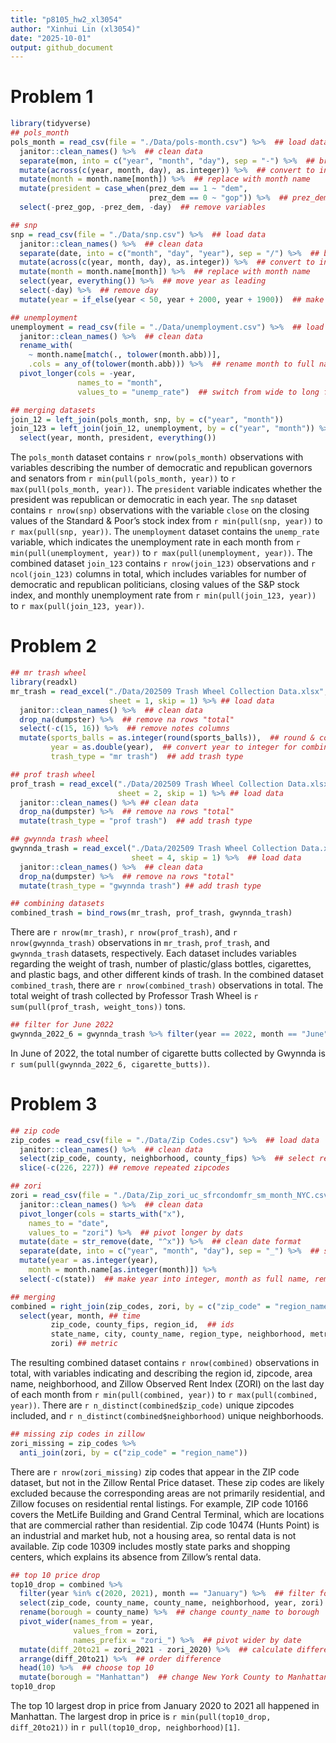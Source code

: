 ```yaml
---
title: "p8105_hw2_xl3054"
author: "Xinhui Lin (xl3054)"
date: "2025-10-01"
output: github_document
---
```


# Problem 1
```r
library(tidyverse)
## pols_month
pols_month = read_csv(file = "./Data/pols-month.csv") %>%  ## load data
  janitor::clean_names() %>%  ## clean data
  separate(mon, into = c("year", "month", "day"), sep = "-") %>%  ## break up variable
  mutate(across(c(year, month, day), as.integer)) %>%  ## convert to integers
  mutate(month = month.name[month]) %>%  ## replace with month name
  mutate(president = case_when(prez_dem == 1 ~ "dem", 
                               prez_dem == 0 ~ "gop")) %>%  ## prez_dem and prez_gop into president
  select(-prez_gop, -prez_dem, -day)  ## remove variables

## snp
snp = read_csv(file = "./Data/snp.csv") %>%  ## load data
  janitor::clean_names() %>%  ## clean data
  separate(date, into = c("month", "day", "year"), sep = "/") %>%  ## break up variable
  mutate(across(c(year, month, day), as.integer)) %>%  ## convert to integers
  mutate(month = month.name[month]) %>%  ## replace with month name
  select(year, everything()) %>%  ## move year as leading
  select(-day) %>%  ## remove day
  mutate(year = if_else(year < 50, year + 2000, year + 1900))  ## make year consistent with previous

## unemployment
unemployment = read_csv(file = "./Data/unemployment.csv") %>%  ## load data
  janitor::clean_names() %>%  ## clean data
  rename_with(
    ~ month.name[match(., tolower(month.abb))],
    .cols = any_of(tolower(month.abb))) %>%  ## rename month to full names
  pivot_longer(cols = -year, 
               names_to = "month", 
               values_to = "unemp_rate")  ## switch from wide to long format

## merging datasets
join_12 = left_join(pols_month, snp, by = c("year", "month"))
join_123 = left_join(join_12, unemployment, by = c("year", "month")) %>% 
  select(year, month, president, everything())
```

The `pols_month` dataset contains `r nrow(pols_month)` observations with variables describing the number of democratic and republican governors and senators from `r min(pull(pols_month, year))` to `r max(pull(pols_month, year))`. The `president` variable indicates whether the president was republican or democratic in each year. The `snp` dataset contains `r nrow(snp)` observations with the variable `close` on the closing values of the Standard & Poor’s stock index from `r min(pull(snp, year))` to `r max(pull(snp, year))`. The `unemployment` dataset contains the `unemp_rate` variable, which indicates the unemployment rate in each month from `r min(pull(unemployment, year))` to `r max(pull(unemployment, year))`. The combined dataset `join_123` contains `r nrow(join_123)` observations and `r ncol(join_123)` columns in total, which includes variables for number of democratic and republican politicians, closing values of the S&P stock index, and monthly unemployment rate from `r min(pull(join_123, year))` to `r max(pull(join_123, year))`.


# Problem 2
```r
## mr trash wheel
library(readxl)
mr_trash = read_excel("./Data/202509 Trash Wheel Collection Data.xlsx", 
                      sheet = 1, skip = 1) %>% ## load data
  janitor::clean_names() %>%  ## clean data
  drop_na(dumpster) %>%  ## remove na rows "total"
  select(-c(15, 16)) %>%  ## remove notes columns
  mutate(sports_balls = as.integer(round(sports_balls)),  ## round & convert
         year = as.double(year),  ## convert year to integer for combining
         trash_type = "mr trash")  ## add trash type

## prof trash wheel
prof_trash = read_excel("./Data/202509 Trash Wheel Collection Data.xlsx", 
                        sheet = 2, skip = 1) %>% ## load data
  janitor::clean_names() %>% ## clean data
  drop_na(dumpster) %>%  ## remove na rows "total"
  mutate(trash_type = "prof trash")  ## add trash type

## gwynnda trash wheel
gwynnda_trash = read_excel("./Data/202509 Trash Wheel Collection Data.xlsx", 
                           sheet = 4, skip = 1) %>%  ## load data
  janitor::clean_names() %>%  ## clean data
  drop_na(dumpster) %>%  ## remove na rows "total"
  mutate(trash_type = "gwynnda trash") ## add trash type

## combining datasets
combined_trash = bind_rows(mr_trash, prof_trash, gwynnda_trash)
```

There are `r nrow(mr_trash)`, `r nrow(prof_trash)`, and `r nrow(gwynnda_trash)` observations in `mr_trash`, `prof_trash`, and `gwynnda_trash` datasets, respectively. Each dataset includes variables regarding the weight of trash, number of plastic/glass bottles, cigarettes, and plastic bags, and other different kinds of trash. In the combined dataset `combined_trash`, there are `r nrow(combined_trash)` observations in total. The total weight of trash collected by Professor Trash Wheel is `r sum(pull(prof_trash, weight_tons))` tons. 

```r
## filter for June 2022
gwynnda_2022_6 = gwynnda_trash %>% filter(year == 2022, month == "June")
```

In June of 2022, the total number of cigarette butts collected by Gwynnda is `r sum(pull(gwynnda_2022_6, cigarette_butts))`.

# Problem 3
```r
## zip code
zip_codes = read_csv(file = "./Data/Zip Codes.csv") %>%  ## load data
  janitor::clean_names() %>%  ## clean data
  select(zip_code, county, neighborhood, county_fips) %>%  ## select related columns
  slice(-c(226, 227)) ## remove repeated zipcodes

## zori
zori = read_csv(file = "./Data/Zip_zori_uc_sfrcondomfr_sm_month_NYC.csv") %>%  ## load data
  janitor::clean_names() %>%  ## clean data
  pivot_longer(cols = starts_with("x"), 
    names_to = "date",
    values_to = "zori") %>%  ## pivot longer by dats
  mutate(date = str_remove(date, "^x")) %>%  ## clean date format
  separate(date, into = c("year", "month", "day"), sep = "_") %>%  ## separate into year, month, day
  mutate(year = as.integer(year), 
    month = month.name[as.integer(month)]) %>%
  select(-c(state))  ## make year into integer, month as full name, remove state (repeated)

## merging
combined = right_join(zip_codes, zori, by = c("zip_code" = "region_name")) %>%
  select(year, month, ## time
         zip_code, county_fips, region_id,  ## ids
         state_name, city, county_name, region_type, neighborhood, metro, size_rank,  ## geographic
         zori) ## metric
```

The resulting combined dataset contains `r nrow(combined)` observations in total, with variables indicating and describing the region id, zipcode, area name, neighborhood, and Zillow Observed Rent Index (ZORI) on the last day of each month from `r min(pull(combined, year))` to `r max(pull(combined, year))`. There are `r n_distinct(combined$zip_code)` unique zipcodes included, and `r n_distinct(combined$neighborhood)` unique neighborhoods.

```r
## missing zip codes in zillow
zori_missing = zip_codes %>%
  anti_join(zori, by = c("zip_code" = "region_name"))
```

There are `r nrow(zori_missing)` zip codes that appear in the ZIP code dataset, but not in the Zillow Rental Price dataset. These zip codes are likely excluded because the corresponding areas are not primarily residential, and Zillow focuses on residential rental listings. For example, ZIP code 10166 covers the MetLife Building and Grand Central Terminal, which are locations that are commercial rather than residential. Zip code 10474 (Hunts Point) is an industrial and market hub, not a housing area, so rental data is not available. Zip code 10309 includes mostly state parks and shopping centers, which explains its absence from Zillow's rental data.

```r
## top 10 price drop
top10_drop = combined %>% 
  filter(year %in% c(2020, 2021), month == "January") %>%  ## filter for Jan 2020 and Jan 2021
  select(zip_code, county_name, county_name, neighborhood, year, zori) %>%  ## select related columns
  rename(borough = county_name) %>%  ## change county_name to borough
  pivot_wider(names_from = year,
              values_from = zori,
              names_prefix = "zori_") %>%  ## pivot wider by date
  mutate(diff_20to21 = zori_2021 - zori_2020) %>%  ## calculate difference
  arrange(diff_20to21) %>%  ## order difference
  head(10) %>%  ## choose top 10
  mutate(borough = "Manhattan")  ## change New York County to Manhattan
top10_drop
```

The top 10 largest drop in price from January 2020 to 2021 all happened in Manhattan. The largest drop in price is `r min(pull(top10_drop, diff_20to21))` in `r pull(top10_drop, neighborhood)[1]`.



